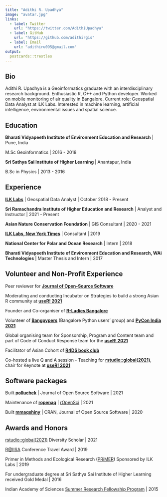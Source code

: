 ```yaml
---
title: "Adithi R. Upadhya"
image: "avatar.jpg"
links:
  - label: Twitter
    url: "https://twitter.com/AdithiUpadhya"
  - label: GitHub
    url: "https://github.com/adithirgis"
  - label: Email
    url: "adithiru095@gmail.com"
output:
  postcards::trestles
---
```

 
## Bio

Adithi R. Upadhya is a Geoinformatics graduate with an interdisciplinary research background. Enthusiastic R, C++ and Python developer. Worked on mobile monitoring of air quality in Bangalore. Current role: Geospatial Data Analyst at ILK 
Labs. Interested in machine learning, artificial intelligence, environmental issues and spatial science.

## Education

**Bharati Vidyapeeth Institute of Environment Education and Research** | Pune, India

M.Sc Geoinformatics | 2016 - 2018

**Sri Sathya Sai Institute of Higher Learning ** | Anantapur, India

B.Sc in Physics | 2013 - 2016

## Experience

[**ILK Labs**](https://www.ilklabs.com/about-us/team) | Geospatial Data Analyst | October 2018 - Present

**Sri Ramachandra Institute of Higher Education and Research** | Analyst and Instructor | 2021 - Present

**Asian Nature Conservation Foundation** | GIS Consultant | 2020 - 2021

[**ILK Labs, New York Times**](https://www.nytimes.com/interactive/2020/12/17/world/asia/india-pollution-inequality.html?smtyp=cur&smid=tw-nytimes&s=08) | Consultant | 2019

**National Center for Polar and Ocean Research** | Intern | 2018

**Bharati Vidyapeeth Institute of Environment Education and Research, WAi Technologies** | Master Thesis and Intern | 2017

## Volunteer and Non-Profit Experience

Peer reviewer for [**Journal of Open-Source Software**](https://joss.theoj.org/papers/reviewed_by/@adithirgis)

Moderating and conducting Incubator on Strategies to build a strong Asian R community at [**useR! 2021**](https://user2021.r-project.org/join/)

Founder and Co-organiser of [**R-Ladies Bangalore**](https://twitter.com/RLadiesBLR)

Volunteer of [**Bangpypers**](https://bangalore.pythonindia.org/) (Bangalore Python users' group) and [**PyCon India 2021**](https://in.pycon.org/2021/about/)

Global organising team for Sponsorship, Program and Content team and part of Code of Conduct Response team for the [**useR! 2021**](https://user2021.r-project.org/about/global-team/)

Facilitator of Asian Cohort of [**R4DS book club**](https://twitter.com/R4DScommunity)

Co-hosted a live Q and A session - Teaching for [**rstudio::global(2021)**](https://www.rstudio.com/resources/rstudioglobal-2021/?category_ids=1753-teaching), chair for Keynote at [**useR! 2021**](https://www.youtube.com/watch?v=itIcbhPnAS8)

## Software packages 

Built [**polluchek**](https://github.com/adithirgis/pollucheck) | Journal of Open Source Software | 2021

Maintenance of [**ropenaq**](https://github.com/ropensci/ropenaq) | [rOpenSci](https://ropensci.org/) | 2021 

Built [**mmaqshiny**](https://github.com/meenakshi-kushwaha/mmaqshiny) | CRAN, Journal of Open Source Software | 2020

## Awards and Honors 

[rstudio::global(2021)](https://www.rstudio.com/conference/) Diversity Scholar | 2021

[R@IISA](http://r-iisa2019.rbind.io/) Conference Travel Award | 2019

Primer in Methods and Ecological Research ([PRiMER](https://gubbilabs.in/courses/media-gallery/detail/8/62)) Sponsored by ILK Labs | 2019

For undergraduate degree at Sri Sathya Sai Institute of Higher Learning received Gold Medal | 2016

Indian Academy of Sciences [Summer Research Fellowship Program](https://webjapps.ias.ac.in/fellowship2021/lists/result.jsp) | 2015
